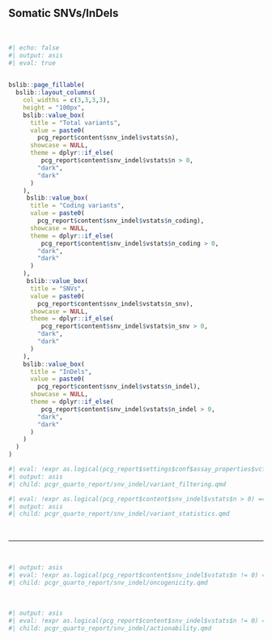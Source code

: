 ## Somatic SNVs/InDels

<br>

```r
#| echo: false
#| output: asis
#| eval: true

    
bslib::page_fillable(
  bslib::layout_columns(
    col_widths = c(3,3,3,3),
    height = "100px",
    bslib::value_box(
      title = "Total variants",
      value = paste0(
        pcg_report$content$snv_indel$vstats$n),
      showcase = NULL,
      theme = dplyr::if_else(
         pcg_report$content$snv_indel$vstats$n > 0,
        "dark",
        "dark"
      )
    ),
     bslib::value_box(
      title = "Coding variants",
      value = paste0(
        pcg_report$content$snv_indel$vstats$n_coding),
      showcase = NULL,
      theme = dplyr::if_else(
         pcg_report$content$snv_indel$vstats$n_coding > 0,
        "dark",
        "dark"
      )
    ),
     bslib::value_box(
      title = "SNVs",
      value = paste0(
        pcg_report$content$snv_indel$vstats$n_snv),
      showcase = NULL,
      theme = dplyr::if_else(
         pcg_report$content$snv_indel$vstats$n_snv > 0,
        "dark",
        "dark"
      )
    ),
    bslib::value_box(
      title = "InDels",
      value = paste0(
        pcg_report$content$snv_indel$vstats$n_indel),
      showcase = NULL,
      theme = dplyr::if_else(
         pcg_report$content$snv_indel$vstats$n_indel > 0,
        "dark",
        "dark"
      )
    )
  )
)

```


```r
#| eval: !expr as.logical(pcg_report$settings$conf$assay_properties$vcf_tumor_only) == TRUE
#| output: asis
#| child: pcgr_quarto_report/snv_indel/variant_filtering.qmd 

```


```r
#| eval: !expr as.logical(pcg_report$content$snv_indel$vstats$n > 0) == TRUE
#| output: asis
#| child: pcgr_quarto_report/snv_indel/variant_statistics.qmd 

```


<br>
<hr>
<br>

```r
#| output: asis
#| eval: !expr as.logical(pcg_report$content$snv_indel$vstats$n != 0) == TRUE
#| child: pcgr_quarto_report/snv_indel/oncogenicity.qmd

```

<br>

```r
#| output: asis
#| eval: !expr as.logical(pcg_report$content$snv_indel$vstats$n != 0) == TRUE
#| child: pcgr_quarto_report/snv_indel/actionability.qmd
```

